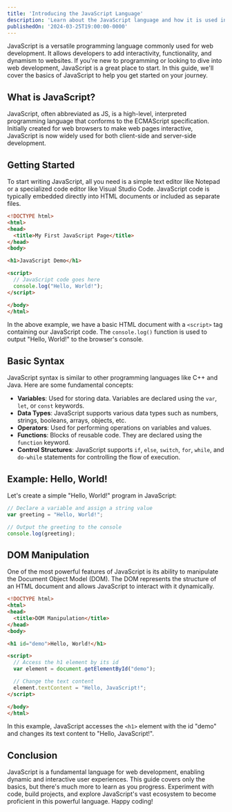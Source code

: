 ```yaml
---
title: 'Introducing the JavaScript Language'
description: 'Learn about the JavaScript language and how it is used in web development. This guide covers the basics of JavaScript syntax, data types, functions, and DOM manipulation.'
publishedOn: '2024-03-25T19:00:00-0000'
---
```


JavaScript is a versatile programming language commonly used for web development. It allows developers to add interactivity, functionality, and dynamism to websites. If you're new to programming or looking to dive into web development, JavaScript is a great place to start. In this guide, we'll cover the basics of JavaScript to help you get started on your journey.

## What is JavaScript?

JavaScript, often abbreviated as JS, is a high-level, interpreted programming language that conforms to the ECMAScript specification. Initially created for web browsers to make web pages interactive, JavaScript is now widely used for both client-side and server-side development.

## Getting Started

To start writing JavaScript, all you need is a simple text editor like Notepad or a specialized code editor like Visual Studio Code. JavaScript code is typically embedded directly into HTML documents or included as separate files.

```html
<!DOCTYPE html>
<html>
<head>
  <title>My First JavaScript Page</title>
</head>
<body>

<h1>JavaScript Demo</h1>

<script>
  // JavaScript code goes here
  console.log("Hello, World!");
</script>

</body>
</html>
```

In the above example, we have a basic HTML document with a `<script>` tag containing our JavaScript code. The `console.log()` function is used to output "Hello, World!" to the browser's console.

## Basic Syntax

JavaScript syntax is similar to other programming languages like C++ and Java. Here are some fundamental concepts:

- **Variables**: Used for storing data. Variables are declared using the `var`, `let`, or `const` keywords.
- **Data Types**: JavaScript supports various data types such as numbers, strings, booleans, arrays, objects, etc.
- **Operators**: Used for performing operations on variables and values.
- **Functions**: Blocks of reusable code. They are declared using the `function` keyword.
- **Control Structures**: JavaScript supports `if`, `else`, `switch`, `for`, `while`, and `do-while` statements for controlling the flow of execution.

## Example: Hello, World!

Let's create a simple "Hello, World!" program in JavaScript:

```javascript
// Declare a variable and assign a string value
var greeting = "Hello, World!";

// Output the greeting to the console
console.log(greeting);
```

## DOM Manipulation

One of the most powerful features of JavaScript is its ability to manipulate the Document Object Model (DOM). The DOM represents the structure of an HTML document and allows JavaScript to interact with it dynamically.

```html
<!DOCTYPE html>
<html>
<head>
  <title>DOM Manipulation</title>
</head>
<body>

<h1 id="demo">Hello, World!</h1>

<script>
  // Access the h1 element by its id
  var element = document.getElementById("demo");

  // Change the text content
  element.textContent = "Hello, JavaScript!";
</script>

</body>
</html>
```

In this example, JavaScript accesses the `<h1>` element with the id "demo" and changes its text content to "Hello, JavaScript!".

## Conclusion

JavaScript is a fundamental language for web development, enabling dynamic and interactive user experiences. This guide covers only the basics, but there's much more to learn as you progress. Experiment with code, build projects, and explore JavaScript's vast ecosystem to become proficient in this powerful language. Happy coding!
